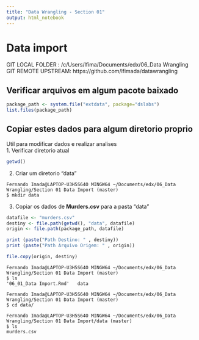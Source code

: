 ```yaml
---
title: "Data Wrangling - Section 01"
output: html_notebook
---
```

# Data import

GIT LOCAL FOLDER : /c/Users/lfima/Documents/edx/06_Data Wrangling <br>
GIT REMOTE UPSTREAM: https://github.com/lfimada/datawrangling <br>


## Verificar arquivos em algum pacote baixado
```r
package_path <- system.file("extdata", package="dslabs")
list.files(package_path)
```
## Copiar estes dados para algum diretorio proprio
Util para modificar dados e realizar analises <br>
1. Verificar diretorio atual
```r
getwd()
```
2. Criar um diretorio "data"
```{}
Fernando Imada@LAPTOP-U3H5S64O MINGW64 ~/Documents/edx/06_Data Wrangling/Section 01 Data Import (master)
$ mkdir data
```

3. Copiar os dados de **Murders.csv** para a pasta "data"
```r
datafile <- "murders.csv"
destiny <- file.path(getwd(), "data", datafile)
origin <- file.path(package_path, datafile)

print (paste("Path Destino: " , destiny))
print (paste("Path Arquivo Origem: " , origin))

```
```r
file.copy(origin, destiny)
```
```{}
Fernando Imada@LAPTOP-U3H5S64O MINGW64 ~/Documents/edx/06_Data Wrangling/Section 01 Data Import (master)
$ ls
'06_01_Data Import.Rmd'   data

Fernando Imada@LAPTOP-U3H5S64O MINGW64 ~/Documents/edx/06_Data Wrangling/Section 01 Data Import (master)
$ cd data/

Fernando Imada@LAPTOP-U3H5S64O MINGW64 ~/Documents/edx/06_Data Wrangling/Section 01 Data Import/data (master)
$ ls
murders.csv
```



